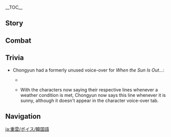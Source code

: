 {{CharacterTabs}}
{{LanguageTabs}}
{{Stub|Check Korean romanization for: ''More About Chongyun: IV'', ''More About Chongyun: V''.}}

__TOC__
==Story==
{{VO/Story
|character           = Chongyun
|language            = ko
|name                = 중운

<!-- Hello -->
|vo_01_01_title      = 첫 만남…
|vo_01_01_subtitle   = Hello
|vo_01_01_file       = VO_{language}{character} Hello.ogg
|vo_01_01_tx         = 내 이름은 중운. 우리 가문은 리월에서 오랫동안 거주해 온 퇴마사 집안이야. 오늘 이렇게 우연히 당신과 만난 것도 인연이겠지. 앗…돈은 안 받아, 돈 안 받는다니까!
|vo_01_01_rm         = Nae ireumeun Jung'un. Uri gamuneun Riworeseo oraetdong'an geojuhae on toemasa jibaniya. Oneul ireoke uyeonhi dangsingwa mannan geotdo inyeonigetji. At... doneun an bada, doneun an batneundanikka!

<!-- Chats -->
|vo_02_01_title      = 잡담・퇴마의 방도
|vo_02_01_subtitle   = Chat: The Art of Exorcism
|vo_02_01_file       = VO_{language}{character} Chat - The Art of Exorcism.ogg
|vo_02_01_tx         = 도사의 퇴마는 주술과 무예로 완성되지. 새로운 길을 개척해도 좋으나, 결코 올바른 길은 아니야
|vo_02_01_rm         = Dosa-ui toemaneun jusulgwa muyero wanseongdoeji. Saeroun gireul gaecheokhaedo joeuna, gyeolko olbareun gireun aniya

|vo_02_02_title      = 잡담・음식
|vo_02_02_subtitle   = Chat: Diet
|vo_02_02_file       = VO_{language}{character} Chat - Diet.ogg
|vo_02_02_tx         = 차가운 걸 먹고 마시면 마음을 가라앉힐 수 있어…청심을 우려낸 물에 얼음을 넣어 마시는 게 몸에 가장 좋아
|vo_02_02_rm         = Chagaun geol meokgo masimyeon maeumeul garaanchil su isseo... cheongsimeul uryeonaen mure eoreumeul neoeo masineun ge mome gajang joa

|vo_02_03_title      = 잡담・요어
|vo_02_03_subtitle   = Chat: Mantras
|vo_02_03_file       = VO_{language}{character} Chat - Mantras.ogg
|vo_02_03_tx         = 요마를 몰아내니, 온 세상이 맑고 깨끗하구나, 아, 어…이런, 다음 구절을 까먹었군
|vo_02_03_rm         = Yomareul moranaeni, on sesang-i malkko kkaekkeuthaguna, eo... ireon, daeum gujeoreul kkameogeotgun

<!-- Weather -->
|vo_03_01_title      = 비가 올 때…
|vo_03_01_subtitle   = When It Rains
|vo_03_01_file       = VO_{language}{character} When It Rains.ogg
|vo_03_01_tx         = 빗물은 땅에 닿기 전 하늘에서 떨어지는 가장 맑은 물이야. 요마를 몰아낼 때 아주 유용하게 쓰이지
|vo_03_01_rm         = Bitmureun ttang'e datgi jeon haneureseo tteoreojineun gajang malgeun muriya. Yomareul moranael ttae aju yuyonghage sseuiji

|vo_03_02_title      = 번개가 칠 때…
|vo_03_02_subtitle   = When Thunder Strikes
|vo_03_02_file       = VO_{language}{character} When Thunder Strikes.ogg
|vo_03_02_tx         = 이 벼락 기세가 엄청나네. 요마들도 무서워하겠어
|vo_03_02_rm         = I byeorak gisega eomcheongnane. Yomadeuldo museowohagesseo

|vo_03_03_title      = 눈이 올 때…
|vo_03_03_subtitle   = When It Snows
|vo_03_03_file       = VO_{language}{character} When It Snows.ogg
|vo_03_03_tx         = 아…기분 좋은 날씨네
|vo_03_03_rm         = A... gibun joeun nalssine

<!-- Greetings -->
|vo_04_01_title      = 아침 인사…
|vo_04_01_subtitle   = Good Morning
|vo_04_01_file       = VO_{language}{character} Good Morning.ogg
|vo_04_01_tx         = 이 좋은 아침을 헛되게 보낼 순 없어. 빨리 무예를 연마해야겠어!
|vo_04_01_rm         = I joeun achimeul heotdoege bonael sun eopsseo. Ppalli muyereul yeonmahaeyagesseo!

|vo_04_02_title      = 점심 인사…
|vo_04_02_subtitle   = Good Afternoon
|vo_04_02_file       = VO_{language}{character} Good Afternoon.ogg
|vo_04_02_tx         = 정오가 되니 기운이 넘치네. 서둘러 무예를 연마해야겠어
|vo_04_02_rm         = Jeong'oga doeni giuni neomchine. Seodulleo muyereul yeonmahaeyagesseo

|vo_04_03_title      = 저녁 인사…
|vo_04_03_subtitle   = Good Evening
|vo_04_03_file       = VO_{language}{character} Good Evening.ogg
|vo_04_03_tx         = 밤은 집중이 가장 잘 되는 시간이야. 서둘러 무예를 연마해야겠어
|vo_04_03_rm         = Bameun jipjung-i gajang jal doeneun siganiya. Seodulleo muyereul yeonmahaeyagesseo

|vo_04_04_title      = 굿나잇…
|vo_04_04_subtitle   = Good Night
|vo_04_04_file       = VO_{language}{character} Good Night.ogg
|vo_04_04_tx         = 휴, 하루 종일 힘들었을 텐데 너도 어서 가서 쉬어. 내일 귀신이 출몰한다는 그 집에 다시 가보자. 약속이야
|vo_04_04_rm         = Hyu, haru jong'il himdeureosseul tende neodo eoseo gaseo swieo. Naeil gwisin-i chulmolhandaneun geu jibe dasi gaboja. Yaksogiya

<!-- About -->
|vo_05_01_title      = 중운 자신에 대해・도사
|vo_05_01_subtitle   = About {character}: Exorcists
|vo_05_01_file       = VO_{language}{character} About {character} - Exorcists.ogg
|vo_05_01_tx         = 우리 도사 일파는 아주 먼 옛날부터 리월을 수호해왔어. 요마를 죽이는 것쯤은 식은 죽 먹기야
|vo_05_01_rm         = Uri dosa ilpaneun aju meon yetnalbuteo Riworeul suhohaewasseo. Yomareul jugineun geotjjeumeun sigeun juk meokgiya

|vo_05_02_title      = 중운 자신에 대해・의뢰
|vo_05_02_subtitle   = About {character}: Commissions
|vo_05_02_file       = VO_{language}{character} About {character} - Commissions.ogg
|vo_05_02_tx         = 아무것도 안하고 흉가의 문만 들어섰을 뿐인데 해결되다니. 이 의뢰도 보수를 받아야 하나?
|vo_05_02_rm         = Amugeotdo anhago hyungga-ui munman deureoseosseul ppuninde haegyeoldoedani. I uiroedo bosureul badaya hana?

<!-- About Us -->
|vo_06_01_title      = 우리에 대해・동행
|vo_06_01_subtitle   = About Us: Companions
|vo_06_01_file       = VO_{language}{character} About Us - Companions.ogg
|vo_06_01_tx         = 실력이 좀 있어 보이네. 츄츄를…에헴…요마를 단숨에 제압하다니. 우리 같이 다니는 게 어때?
|vo_06_01_rm         = Silleyok-i jom isseo boine. Chyuchyureul... ehem... yomareul dansume jeaphadani. Uri gachi danineun ge eottae?

|vo_06_02_title      = 우리에 대해・괴담
|vo_06_02_subtitle   = About Us: Ghost Stories
|vo_06_02_friendship = 6
|vo_06_02_file       = VO_{language}{character} About Us - Ghost Stories.ogg
|vo_06_02_tx         = 너도 이제 리월의 기이하고 흥미로운 일들은 이미 많이 봤겠지? 네가 리월 밖에서 봤다던 요괴들 말이야, 나…나도 좀 보고 싶은데
|vo_06_02_rm         = Neodo ije Riwol-ui giihago heungmiroun ildeureun imi mani bwatgetji? Nega Riwol bakkeseo bwatdadeon yogoedeul mariya, na... nado jom bogo sipeunde

<!-- Miscellany I -->
|vo_07_01_title      = 「신의 눈」에 대해…
|vo_07_01_subtitle   = About the [[Vision]]
|vo_07_01_friendship = 4
|vo_07_01_file       = VO_{language}{character} About the Vision.ogg
|vo_07_01_tx         = 「신의 눈」이 강하긴 하지만, 맹목적으로 거기에만 의존해선 안 돼. 난 도술과 무예를 더 믿는 편이야. 부지런히 배우고 연마하면 실력은 널 배신하지 않아
|vo_07_01_rm         = "Sin-ui Nun"i ganghagin hajiman, maengmokjeogeuro geogieman uijonhaeseon an dwae. Nan dosulgwa muyereul deo mitneun pyeoniya. Bujireonhi baeugo yeonmahamyeon sillyeogeun neol baesinhaji ana

|vo_07_02_title      = 하고 싶은 이야기…
|vo_07_02_subtitle   = Something to Share
|vo_07_02_file       = VO_{language}{character} Something to Share.ogg
|vo_07_02_tx         = 리월 땅에 요마에 관한 소문이 많긴 하지만, 진짜와 가짜가 모두 섞여 있어. 어떤 의뢰들은…사실 요괴와 아무런 상관이 없거든
|vo_07_02_rm         = Riwol ttang'e yomae gwanhan somuni mankin hajiman, jinjjawa gajjaga modu seokkyeo isseo. Eotteon uiroedeureun... sasil yogoewa amureon sanggwan-i eopgeodeun.

|vo_07_03_title      = 흥미있는 일…
|vo_07_03_subtitle   = Interesting Things
|vo_07_03_file       = VO_{language}{character} Interesting Things.ogg
|vo_07_03_tx         = 호로산에 있는 호박엔 진기한 것들이 많이 봉인돼있다고 들었는데, 전해져 내려오는 전설 속의 요마도 있으려나? 정말 한번 보고 싶네
|vo_07_03_rm         = Horosane itneun hobagen jingihan geotdeuri mani bong'indwaeitdago deureotneunde, jeonhaejyeo naeryeooneun jeonseol sok-ui yomado isseuryeona? Jeongmal hanbeon bogo simne

<!-- About Others -->
|vo_08_01_title      = 종려에 대해…
|vo_08_01_subtitle   = About [[Zhongli]]
|vo_08_01_friendship = 4
|vo_08_01_file       = VO_{language}{character} About Zhongli.ogg
|vo_08_01_tx         = 「왕생당」의 종려 선생? 뭔가 엄청난 분이신 것 같아. 범부는 악을 저지르며 살인을 하고, 우리 도사들은 퇴마를 하는데, 그는 선인의 장사를 지내잖아
|vo_08_01_rm         = “Wangsaengdang”ui Jongryeo seonsaeng? Mwonga eomcheongnan bunisin geot gata. Beombuneun ageul jeojireumyeo sarineul hago, urindosadeureun toemareul haneunde, geuneun seonin-ui jangsareul jinaejana

|vo_08_02_title      = 행추에 대해…
|vo_08_02_subtitle   = About [[Xingqiu]]
|vo_08_02_friendship = 4
|vo_08_02_file       = VO_{language}{character} About Xingqiu.ogg
|vo_08_02_tx         = 나도 행추의 무예와 의협심은 존경해. 하지만 내가 미리 알려주는데, 걔도 그렇게 착한 것만은 아니야. 만약 진짜 무슨 일이라도 생기면, 꼭 나랑 피해자 동맹 맺자
|vo_08_02_rm         = Nado Haengchu-ui muyewa uihyeopsimeun jongyeonghae. Hajiman naega miri allyeojuneunde, gyaedo geureoke chakhan geotmaneun aniya. Manyak jinjja museun irirado saenggimyeon, kkok narang pihaeja dongmaeng maetja

|vo_08_03_title      = 소에 대해…
|vo_08_03_subtitle   = About [[Xiao]]
|vo_08_03_friendship = 4
|vo_08_03_file       = VO_{language}{character} About Xiao.ogg
|vo_08_03_tx         = 오래전부터 항마대성님은 어두운 곳에서, 우리 도사 일파는 밝은 곳에서 함께 리월을 수호해왔고, 난 그분을 아주 존경했지. 근데 그분이…그분이 퇴마 도사는 너무 약해서 언급할 가치도 없다고 하셨어. 나, 난 절대 인정 못 해!
|vo_08_03_rm         = Oraejeonbuteo hangmadaeseongnimeun eoduub goseseo, uri dosa ilpaneun balgeun goseseo hamkke Riworeul suhohae watgo, nan geubuneul aju jongyeonghaetji. Geunde geubuni… geubuni toema dosaneun neomu yakhaeseo eongeupgal gachido eopdago hasyeosseo. Na, nan jeoldae injeong mot hae!

|vo_08_04_title      = 호두에 대해…
|vo_08_04_subtitle   = About [[Hu Tao]]
|vo_08_04_friendship = 4
|vo_08_04_file       = VO_{language}{character} About Hu Tao.ogg
|vo_08_04_tx         = 「왕생당」의 방법이라면 믿을 만하지. 하지만 마치 「너희 도사들은 신경 쓸 거 없어」라며 웃고 있는 얼굴을 생각하면 정말 짜증나… 후, 진정하자, 진정해
|vo_08_04_rm         = “Wangsaengdang”ui bangbeobiramyeon mideul man haji. Hajiman machi “Neohui dosadeureun singyeong sseul geo eopsseo”ramyeo utgo itneun eolgureul saenggakhamyeon jeongmal jjajeungna… hu, jinjeonghaja, jinjeonghae

|vo_08_05_title      = 치치에 대해…
|vo_08_05_subtitle   = About [[Qiqi]]
|vo_08_05_friendship = 4
|vo_08_05_file       = VO_{language}{character} About Qiqi.ogg
|vo_08_05_tx         = 강시 소녀처럼 보이던데. 도사의 직감으로…그녀가 보통이 아니라는 걸 느낄 수 있어. 음…이름도 보고문에서 본 적이 없는데, 대체 누구일까…
|vo_08_05_rm         = Gangsi sonyeocheoreom boideonde. Dosa-ui jikgameuro... geunyeoga botong-i aniraneun geol neukkil su isseo. Eum... ireumdo bogomuneseo bon jeogi eopneunde, daeche nuguilkka...

|vo_08_06_title      = 신염에 대해…
|vo_08_06_subtitle   = About [[Xinyan]]
|vo_08_06_friendship = 4
|vo_08_06_file       = VO_{language}{character} About Xinyan.ogg
|vo_08_06_tx         = 신염이 공연하는 곳은 최대한 피해 다녀. 그렇게 열광적인 분위기에 무심코 휩쓸리기라도 한다면, 아무래도 그 영향을 받게 될거야…그러니까, 뭔가 불편해진다고
|vo_08_06_rm         = Sinyeom-i gong'yeonhaneun goseun choedaehan pihae danyeo. Geureoke yeolgwangjeogin bunwigie musimko hwipsseulligirado handamyeon, amruaedo geu yeonghyang'eul batge doel geoya... geureonikka, mwonga bulpyeonhaejindago

|vo_08_07_title      = 향릉에 대해…
|vo_08_07_subtitle   = About [[Xiangling]]
|vo_08_07_friendship = 4
|vo_08_07_file       = VO_{language}{character} About Xiangling.ogg
|vo_08_07_tx         = 향릉의 요리 솜씨는 모두가 칭송하지. 하지만 난 그녀의 매운 요리에는 절대 손도 대지 않아. 아니야, 아무것도 아니야…이 슬라임 버섯 무침 좀 봐, 먹을 수 있겠어?
|vo_08_07_rm         = Hyangreung-ui yori somssineun moduga chingsonghaji. Hajiman nan geunyeo-ui maeun yorieneun jeoldae sondo daeji ana. Aniya, amugeotdo aniya... i seullaim beoseot muchim jom bwa, meogeul su itgesseo?

|vo_08_08_title      = 신학에 대해…
|vo_08_08_subtitle   = About [[Shenhe]]
|vo_08_08_friendship = 4
|vo_08_08_quest      = The Crane Returns on the Wind
|vo_08_08_file       = VO_{language}{character} About Shenhe.ogg
|vo_08_08_tx         = 집안 어른들이 그녀에 대해 말하는 걸 들은 적이 있어. 그녀의 가족이 겪은 일은… 참 안됐지. 이번에 분가의 먼 친척들이 돌아오실 줄 알았어. 그녀가 살아있단 소식을 듣고는 엄청 기뻐하셨거든. 선물을 준비해서 좋은 날을 골라 모이자고 하셨는데, 평소에 그녀를 전혀 만날 수가 없더라니까…. 잠깐, 항렬로 따지면, 서, 설마 그녀를 「이모」라고 불러야 하나…?
|vo_08_08_rm         = Jiban eoreundeul-i geunyeoe daehae malhaneun geol deureun jeogi isseo. Geunyeo-ui gajok-i gyeokkeun ireun... cham andwaetji. Ibeone bunga-ui meon chincheokdeul-i doraosil jul arasseo. Geunyeoga saraitdan sosigeul deutgoneun eomcheong gippeohasyeotgeodeun. Seonmureul junbihaeseo joeun nareul golla moijago hasyeotneunde, pyeongsoe geunyeoreul jeonhyeo mannal suga eopdeoranikka... Jamkkan, hangryeollo ttajimyeon, seo, seolma geunyeoreul "Imo"rago bulleoya hana...?

|vo_08_09_title      = 야란에 대해…
|vo_08_09_subtitle   = About [[Yelan]]
|vo_08_09_friendship = 4
|vo_08_09_file       = VO_{language}{character} About Yelan.ogg
|vo_08_09_tx         = 처음 도사가 됐을 무렵 퇴마를 하러 의뢰인 집에 갔다 오는 길에 그 여자분을 만난 적이 있어. 내 이름을 작은 수첩에 적어놓더라고. 내가 수상한 짓을 했는지 확인하려던 걸지도 몰라…. 그때 이후로는 만난 적이 없어.<br>지금 생각해 보니까, 내가 평소 명상할 때 꼼짝도 안 해서 그랬던 것 같아. 누가 봐도 재미없어 보일 거야
|vo_08_09_rm         = Cheoeum dosaga dwaesseul muryeop toemareul hareo uiroein jibe gatda oneun gire geu yeojabuneul mannan jeogi isseo. Nae ireumeul jageun sucheobe jeogeonotdeorago. Naega susanghan jiseul haetneunji hwaginharyeodeon geoljido molla... Geuttae ihuroneun mannan jeogi eopsseo.<br>Jigeum saenggakhae bonikka, naega pyeongso myeongsanghal ttae kkomjjakdo an haeseo geuraetdeon geot gata. Nuga bwado jaemieopsseo boil geoya

<!-- More About -->
|vo_09_01_title      = 중운에 대해 알기・첫 번째
|vo_09_01_subtitle   = More About {character}: I
|vo_09_01_file       = VO_{language}{character} More About {character} - 01.ogg
|vo_09_01_tx         = 열정만 있고 실력은 없다면 일을 그르칠 뿐이야. 이 점은 내가 잘 알지. 아, 내 경험이란 건 아니야. 어…리월에서 몇 년 동안 세상만사를 보면서 얻은 깨달음이랄까…
|vo_09_01_rm         = Yeoljeongman itgo sillyeogeun eopdamyeon ireul geureuchil ppuniya. I jeomeun naega jal alji. A, nae gyeongheomiran geon aniya. Eo... Riworeseo myeot nyeon dong'an sesangmansareul bomyeonseo eodeul kkaedareumiralkka...

|vo_09_02_title      = 중운에 대해 알기・두 번째
|vo_09_02_subtitle   = More About {character}: II
|vo_09_02_friendship = 3
|vo_09_02_file       = VO_{language}{character} More About {character} - 02.ogg
|vo_09_02_tx         = 난 선천적으로 「양기가 넘치는 체질」이야. 천년에 한 번 나올까 말까 한데, 모든 요괴는 나만 보면 달아나 버리지. 휴…사실 좋은 일은 아니야, 요괴를 만나지도 못하는 퇴마 도사라니
|vo_09_02_rm         = Nan seoncheonjeogeuro "Yanggiga Neomchineun Chejil"iya. Cheonnyeone han beon naolkka malkka hande, modeun yogoeneun naman bomyeon darana beoriji. Hyu... sasil joeun ireunaniya, yogoereul mannajido mothaneun toema dosarani

|vo_09_03_title      = 중운에 대해 알기・세 번째
|vo_09_03_subtitle   = More About {character}: III
|vo_09_03_friendship = 4
|vo_09_03_file       = VO_{language}{character} More About {character} - 03.ogg
|vo_09_03_tx         = 「양기가 넘치는 체질」 때문에 항상 열기가 넘쳐서 망신을 당한 적이 한두번이 아니야. 내가 맵고 뜨거운 음식을 먹지 않고, 외출할 때 항상 우산을 쓰고, 격동적인 음악을 피해 다니는 건 모두 양기를 억제하기 위해서지. 휴…언제쯤 이 체질에 익숙해 질 수 있을까?
|vo_09_03_rm         = "Yanggiga Neomchineun Chejil" ttaemune hangsang yeolgiga neomchyeoseo mangsineul danghan jeogi handubeoni aniya. Naega maepgo tteugeoun eumsigeul meokji anko, oechulhan ttae hangsang usaneul sseugo, gyeokdongjeogin eumageul pihae danineun geon modu yanggireul eokjehagi wihaeseoji. Hyu... eonjejjeum i chejire iksukhae jil su isseulkka?

|vo_09_04_title      = 중운에 대해 알기・네 번째
|vo_09_04_subtitle   = More About {character}: IV
|vo_09_04_friendship = 4
|vo_09_04_file       = VO_{language}{character} More About {character} - 04.ogg
|vo_09_04_tx         = 앉아서 요마가 나타나기만을 기다리는 건 소용없어, 직접 찾아다녀야지. 내가 리월 사람들을 위해 악한 존재를 물리치고 다니는 건, 사람들의 근심을 덜어줄 수도 있고 내 견문을 넓힐 수도 있가 때문이야. 만약 악령들이 널 괴롭힌다면, 내가 반드시 널 도와주러 올게
|vo_09_04_rm         = Anjaseo yomaga natanagimaneul gidarineun geon soyong'eopsseo, jikjeop chajadanyeoyaji. Naega Riwol saramdeureul wihae akhan jonjaereul mullichigo danineungeon, saramdeul-ui geumsimeul deoreojul sudo itgo nae gyeonmuneul neolpil sudo itgi ttaemuniya. Manyak akryeongdeuri neol goerophindamyeon, naega bandeusi neol dowajureo olge

|vo_09_05_title      = 중운에 대해 알기・다섯 번째
|vo_09_05_subtitle   = More About {character}: V
|vo_09_05_friendship = 6
|vo_09_05_file       = VO_{language}{character} More About {character} - 05.ogg
|vo_09_05_tx         = 천하의 모든 요마를 제거하는 게 바로 도사로서의 최종 목표야. 언젠가 이 목표를 이루고 온천이든… 절운고추든… 뜨겁고 자극적인 건 모두 다… 해보겠어! 에이… 안 되겠다. 상상만으로도 감정이 격해지는군…. 이러면 안 돼
|vo_09_05_rm         = Cheonha-ui modeun yomareul jegeohaneun ge baro dosaroseoui choejong mokpyoya. Eonjenga i mokpyoreul irugo, oncheonideun jeorungochudeun... tteugeopgo jageukjeogin geon moduda... haegobesseo. Eum... andoegetda. Sangsangmaneudorodo gamjeong-i gyeokhaejineungun... ireomyeon an dwae

<!-- Miscellany II -->
|vo_10_01_title      = 중운의 취미…
|vo_10_01_subtitle   = {character}'s Hobbies
|vo_10_01_file       = VO_{language}{character} Hobbies.ogg
|vo_10_01_tx         = 나? 음…난 이야기 듣는 걸 제일 좋아해. 차 명인 유소 씨는 각종 기이한 이야기를 생생하게 전해주시지. 시간 나면 꼭 한번 들어봐
|vo_10_01_rm         = Na? Eum... nan iyagi deutneun geol jeil joahae. Cha myeong'in Yuso ssineun gakjong giihan iyagireul saengsaenghage jeonhaejusiji. Sigan namyeon kkok hanbeon deureobwa

|vo_10_02_title      = 중운의 고민…
|vo_10_02_subtitle   = {character}'s Troubles
|vo_10_02_file       = VO_{language}{character} Troubles.ogg
|vo_10_02_tx         = 수소문해서 요괴가 나온다는 낡은 절 한 곳을 정말 어렵게 찾았는데, 나흘을 기다려도 요괴의 그림자조차 안보였어. 어휴…괜찮아 자주 있는 일이야
|vo_10_02_rm         = Susomunhaeseo yogoega naondaneun nalgeun jeol han goseul jeongmal eoryeopge chajatneunde, naheureul gidaryeodo yogoe-ui geurimjajocha anboyeosseo. Eohyu... gwaenchana jaju itneun iriya

|vo_10_03_title      = 좋아하는 음식…
|vo_10_03_subtitle   = Favorite Food
|vo_10_03_file       = VO_{language}{character} Favorite Food.ogg
|vo_10_03_tx         = 매일 수행이 끝나고 이나즈마에서 온 신선하고 차가운 음식을 먹을 수 있다면 정말 좋을 텐데. 차갑고 상쾌한 식감은 내 모든 피로를 날려줘
|vo_10_03_rm         = Maeil suhaeng-i kkeutnago Inajeumaeseo on sinseonhago chagaun eumsigeul meogeul su itdamyeon jeongmal joeul tende. Chagapgo sangkwaehan sikgameun nae modeun piroreul nallyeojwo

|vo_10_04_title      = 싫어하는 음식…
|vo_10_04_subtitle   = Least Favorite Food
|vo_10_04_file       = VO_{language}{character} Least Favorite Food.ogg
|vo_10_04_tx         = 난 뜨겁고 매운 음식은 절대 못 먹어. 절운고추가 들어간 요리라니, 으, 생각만 해도 무섭네
|vo_10_04_rm         = Nan tteugeopgo maeun eumsigeun jeoldae mot meogeo. Jeorungochuga deureogan yorirani, eu, saenggakman haedo museomne

<!-- Receiving a Gift -->
|vo_11_01_title      = 선물 획득・첫 번째
|vo_11_01_subtitle   = Receiving a Gift: I
|vo_11_01_file       = VO_{language}{character} Receiving a Gift - 01.ogg
|vo_11_01_tx         = 식감이 시원한 게 내 스타일이야! 조금 아껴뒀다가 수련이 끝나면 또 먹어야겠어
|vo_11_01_rm         = Sikgam-i siwonhan ge nae seutairiya! Jogeum akkyeodwotdaga suryeon-i kkeutnamyeon tto meogeoyagesseo

|vo_11_02_title      = 선물 획득・두 번째
|vo_11_02_subtitle   = Receiving a Gift: II
|vo_11_02_file       = VO_{language}{character} Receiving a Gift - 02.ogg
|vo_11_02_tx         = 미안, 네가 정성 들여 만들어줬는데 식혀 먹을 수밖에 없어서…
|vo_11_02_rm         = Mian, nega jeongseong deuryeo mandeureojwotneunde sikhyeo meogeul subakke eopsseoseo...

|vo_11_03_title      = 선물 획득・세 번째
|vo_11_03_subtitle   = Receiving a Gift: III
|vo_11_03_file       = VO_{language}{character} Receiving a Gift - 03.ogg
|vo_11_03_tx         = 이런! 설마 이 맛은… 절운고추?
|vo_11_03_rm         = Ireon! Seolma i maseun... jeorungochu?

<!-- Birthday -->
|vo_12_01_title      = 생일…
|vo_12_01_subtitle   = Birthday
|vo_12_01_file       = VO_{language}{character} Birthday.ogg
|vo_12_01_tx         = 오늘은 네 생일이니까 이 얼음 결정으로 만든 꽃을 줄게. 내가 직접 조각해서 만든 거야. 요마를 만나면 이 얼음꽃을 던져봐. 그럼 내가 봉인한 주술의 효력이 자동으로 나타날 거야. 아…그리고, 생일 축하해
|vo_12_01_rm         = Oneureun ne saeng'irinikka i eoreum gyeoljeong'euro mandeun kkocheul julge. Naega jikjeop jogakhaeseo mandeun geoya. Yomareul mannamyeon i eoreumkkocheul deonjyeobwa. Geureom naega bong'inhan jusul-ui hyoryeogi jadong'euro natanal geoya. A... geurigo, saeng'il chukhahae

<!-- Feelings About Ascension -->
|vo_13_01_title      = 돌파의 느낌・기
|vo_13_01_subtitle   = Feelings About Ascension: Intro
|vo_13_01_ascension  = 1
|vo_13_01_file       = VO_{language}{character} Feelings About Ascension - 01.ogg
|vo_13_01_tx         = 퇴마의 술법에도 이런 재료가 자주 쓰이는데, 영기를 높이는 데까지 쓰일 줄은 몰랐네
|vo_13_01_rm         = Toema-ui sulbeobedo ireon jaeryoga jaju sseuineunde, yeonggireul nopineun dekkaji sseuil jureun mollatne

|vo_13_02_title      = 돌파의 느낌・승
|vo_13_02_subtitle   = Feelings About Ascension: Building Up
|vo_13_02_ascension  = 2
|vo_13_02_file       = VO_{language}{character} Feelings About Ascension - 02.ogg
|vo_13_02_tx         = 무예를 익히는 것도 술법과 같아, 모두 경지가 있지. 네 가르침 덕에 내 실력도 많이 향상된 것 같아
|vo_13_02_rm         = Muyereul ikhineun geotdo sulbeopgwa gata, modu gyeongjiga itji. Ne gareuchim deoge nae sillyeokdo mani hyangsangdoen geot gata

|vo_13_03_title      = 돌파의 느낌・전
|vo_13_03_subtitle   = Feelings About Ascension: Climax
|vo_13_03_ascension  = 4
|vo_13_03_file       = VO_{language}{character} Feelings About Ascension - 03.ogg
|vo_13_03_tx         = 무예에 이러한 경지도 있었다니. 손과 눈이 서로 통하고, 사람과 검은 하나가 된다…이제 알 것 같아!
|vo_13_03_rm         = Muyee ireohan gyeongjido isseotdani. Songwa nuni seoro tonghago, saramgwa geomeun hanaga doenda... ije al geot gata!

|vo_13_04_title      = 돌파의 느낌・결
|vo_13_04_subtitle   = Feelings About Ascension: Conclusion
|vo_13_04_ascension  = 6
|vo_13_04_file       = VO_{language}{character} Feelings About Ascension - 04.ogg
|vo_13_04_tx         = 이 무예들을 익혔으니 「천하의 모든 요마를 제거」라는 목표를 달성할 수 있을지도 몰라. 네가 준 도움은 항상 마음에 새겨둘게. 앞으로 네가 도움이 필요하면 언제든지 날 불러줘
|vo_13_04_rm         = I muyedeureul ikhyeosseuni "Cheonha-ui Modeun Yomareul Jegeo"raneun mokpyoreul dalseonghal su isseuljido molla. Nega jun doumeun hangsang maeume saegyeodulge. Apeuro nega doumi piryohamyeon eonjedeunji nal bulleojwo
}}

==Combat==
{{Combat VO
|character           = Chongyun
|language            = ko

<!-- Elemental Skill -->
|skill_1_tx          = 검인연빙!
|skill_1_rm          = Geominyeonbing!
|skill_2_tx          = 나와라!
|skill_2_rm          = Nawara!
|skill_3_tx          = 급여사령
|skill_3_rm          = Geubyeosaryeong
|skill_4_tx          = 내 명을 받들라
|skill_4_rm          = Nae myeong'eul batdeulla

<!-- Elemental Burst -->
|burst_1_tx          = 물렀거라!
|burst_1_rm          = Mulleotgeora!
|burst_2_tx          = 보인환검!
|burst_2_rm          = Boinhwangeom!
|burst_3_tx          = 순순히 죽거라
|burst_3_rm          = Sunsunhi jukgeora

<!-- Sprint Start -->
|sprint-s_1_file     = Sprint Start 01,Sprint Start 02,Sprint Start 03

<!-- Sprint End -->
|sprint-e_1_file     = Sprint End 01

<!-- Deploying Wind Glider -->
|glider_1_tx         = 나의 구름을 타는 재주를 보아라
|glider_1_rm         = Na-ui gurumeul taneun jaejureul boara
|glider_2_file       = Deploying Wind Glider 02,Deploying Wind Glider 03

<!-- Opening Treasure Chest -->
|chest_1_tx          = 이런 물건은 퇴마에 쓸 수 있어
|chest_1_rm          = Ireon mulgeoneun toemae sseul su isseo
|chest_1_tk          = Those things can be used at exorcising.
|chest_2_tx          = 같이 고생한 보람이 있네!
|chest_2_rm          = Gachi gosaenghan borami itne!
|chest_3_tx          = 의외의 수확이야
|chest_3_rm          = Uioe-ui suhwagiya

<!-- Low HP -->
|low-hp_1_tx         = 별거 아니야
|low-hp_1_rm         = Byeolgeo aniya
|low-hp_2_tx         = 적을 얕봐선 안 돼
|low-hp_2_rm         = Jeogeul yatbwaseon an dwae
|low-hp_3_tx         = 날뛰지 마라!
|low-hp_3_rm         = Nalttwiji mara!

<!-- Ally at Low HP -->
|ally-low-hp_1_tx    = 내가 도와줄게
|ally-low-hp_1_rm    = Naega dowajulge
|ally-low-hp_2_tx    = 조금만 버텨!
|ally-low-hp_2_rm    = Jogeumman beotyeo!

<!-- Fallen -->
|fallen_1_tx         = 역시 아직 부족한 건가…
|fallen_1_rm         = Yeoksi ajik bujokhan geonga...
|fallen_2_tx         = 요마 제거… 실패…
|fallen_2_rm         = Yoma jegeo... Silpae...
|fallen_3_tx         = 도사 일파의 명성에… 먹칠을 했어…
|fallen_3_rm         = Dosa ilpa-ui myeongseong'e... Meokchireul haesseo...

<!-- Light Hit Taken -->
|hit-l_1_file        = Light Hit Taken 01,Light Hit Taken 02,Light Hit Taken 03,Light Hit Taken 04,Light Hit Taken 05,Light Hit Taken 06

<!-- Heavy Hit Taken -->
|hit-h_1_tx          = 어찌!
|hit-h_1_rm          = Eojji!
|hit-h_2_file        = Heavy Hit Taken 02,Heavy Hit Taken 03,Heavy Hit Taken 04,Heavy Hit Taken 05,Heavy Hit Taken 06

<!-- Joining Party -->
|join_1_tx           = 나한테 맡겨
|join_1_rm           = Nahante matgyeo
|join_2_tx           = 내겐 악귀를 퇴치하는 주문이 있어
|join_2_rm           = Naegen akgwireul toechihaneun jumun-i isseo
|join_3_tx           = 무술 연습할 시간인가?
|join_3_rm           = Musul yeonseuphal siganinga?

<!-- Character Idles -->
|idle_1_file         = Standby 01, Standby 02

<!-- Light Attack -->
|atk-l_1_file        = Light Attack 01,Light Attack 02,Light Attack 03,Light Attack 04,Light Attack 05,Light Attack 06,Light Attack 07

<!-- Mid Attack -->
|atk-m_1_file        = Mid Attack 01,Mid Attack 02,Mid Attack 03

<!-- Heavy Attack -->
|atk-h_1_file        = Heavy Attack 01,Heavy Attack 02,Heavy Attack 03

<!-- Climbing -->
|climb_1_file        = Climbing 01,Climbing 02,Climbing 03

<!-- Climbing Breath -->
|climb-b_1_file      = Climbing Breath 01,Climbing Breath 02,Climbing Breath 03

<!-- Jumping -->
|jump_1_file         = Jumping 01,Jumping 02,Jumping 03,Jumping 04,Jumping 05
}}

==Trivia==
* Chongyun had a formerly unused voice-over for ''When the Sun Is Out...'':
** {{A|VO KO Chongyun When the Sun Is Out.ogg}} {{ko|무예를 연마하기 딱 좋은 날이네~! 너도 게으름 피우지말고 같이 하자|rm=Muye-reul yeonmahagi ttak jo'eun narine~! Neodo ge'eureum pi'ujimalgo gachi haja|tl=It's a perfect day to practice martial arts! Don't be lazy, and let's do it together.|vertical=1}}
** With the characters now saying their respective lines whenever a weather condition is met, Chongyun now says this line whenever it is sunny, although it doesn't appear in the character voice-over tab.

==Navigation==
{{Character Navbox|VO-KO}}

[[ja:重雲/ボイス/韓国語]]